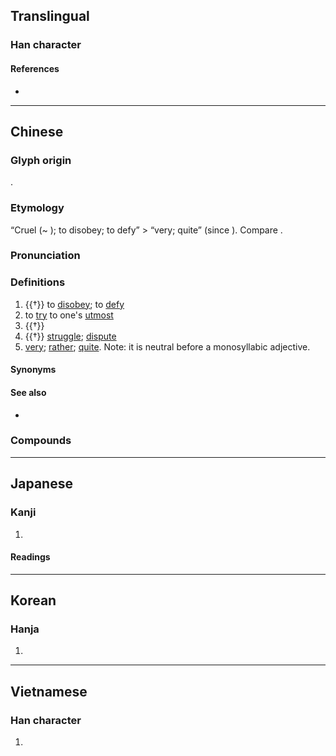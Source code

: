 {{character info/new}}
==Translingual==
{{stroke order|strokes=9}}
{{stroke order|type=animate}}

===Han character===
{{Han char|rn=60|rad=彳|as=06|sn=9|four=27232|canj=HOAV|ids=⿰彳艮}}

====References====
* {{Han ref|kx=0366.130|dkj=10093|dj=0687.070|hdz=20822.010|uh=5F88|ud=24456|bh=ABDC|bd=43996}}

----

==Chinese==
{{zh-forms}}

===Glyph origin===
{{Han etym}}
{{Han compound|彳|艮|ls=psc|c1=s|c2=p}}.

===Etymology===
“Cruel (~ {{zh-l|*狠}}); to disobey; to defy” > “very; quite” (since {{w|Yuan dynasty}}). Compare {{zh-l|蠻}}.

===Pronunciation===
{{zh-pron
|m=hěn
|ma=y
|m-s=
|c=han2
|c-t=
|g=
|h=pfs=hàn
|j=
|mb=hǎing
|md=
|mn=qz,tw,xm:hún/zz:hín
|mn-t=
|w=2hen
|x=
|mc=y
|oc=y
|cat=v,n,a,adv
}}

===Definitions===
{{zh-hanzi}}

# {{†}} to [[disobey]]; to [[defy]]
# to [[try]] to one's [[utmost]]
# {{†}} {{zh-alt-form|狠|[[cruel]]; [[savage]]; [[inhumane]]}}
# {{†}} [[struggle]]; [[dispute]]
# [[very]]; [[rather]]; [[quite]]. Note: it is neutral before a monosyllabic adjective.
#: {{zh-x|他 很 高興。|He is '''very''' happy.}}
#: {{zh-x|我 很 喜歡。|I like it '''very much'''.}}
#: {{zh-x|我 喜歡 得{de} 很。|I like it '''very much'''.}}
#: {{zh-x|很 好。|It's good. (no intensification)}}

====Synonyms====
{{zh-dial}}

====See also====
* {{zh-l|太}}

===Compounds===
{{zh-der|很少|得很|很多|傲很|很是|鬥很}}

{{zh-cat|Beginning}}

----

==Japanese==

===Kanji===
{{ja-kanji|grade=|rs=彳06}}

# {{defn|lang=ja|sort=彳06}}

====Readings====
{{ja-readings
|goon=ごん
|kanon=こん
|kun=もと-る}}

----

==Korean==

===Hanja===
{{ko-hanja|hangeul=흔|eumhun=}}

# {{defn|lang=ko|sort=彳06}}

----

==Vietnamese==

===Han character===
{{vi-hantu|[[ngận]], [[hẩn]]|rs=彳06}}

# {{defn|lang=vi}}